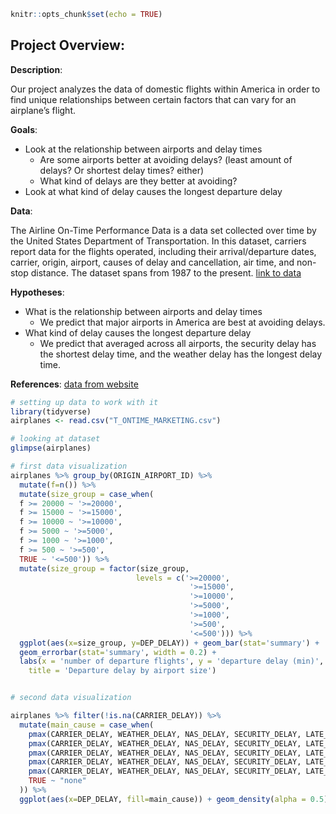 
```r
knitr::opts_chunk$set(echo = TRUE)
```

## Project Overview:

**Description**: 

Our project analyzes the data of domestic flights within America in order to find unique relationships between certain factors that can vary for an airplane's flight.

**Goals**:

- Look at the relationship between airports and delay times 
  - Are some airports better at avoiding delays? (least amount of delays? Or shortest delay times? either) 
  - What kind of delays are they better at avoiding? 
  
- Look at what kind of delay causes the longest departure delay 

**Data**:

The Airline On-Time Performance Data is a data set collected over time by the United States Department of Transportation. In this dataset, carriers report data for the flights operated, including their arrival/departure dates, carrier, origin, airport, causes of delay and cancellation, air time, and non-stop distance. The dataset spans from 1987 to the present. 
[link to data](https://drive.google.com/file/d/1ewoXW2YnCfzAoJ-pPHaR0raOpHCyktMi/view?usp=drive_web)

**Hypotheses**:

- What is the relationship between airports and delay times 
  - We predict that major airports in America are best at avoiding delays.

- What kind of delay causes the longest departure delay 
  - We predict that averaged across all airports, the security delay has the shortest delay time, and the weather        delay has the longest delay time.

**References**: [data from website](https://www.transtats.bts.gov/Fields.asp?gnoyr_VQ=FGJ)

```r
# setting up data to work with it
library(tidyverse)
airplanes <- read.csv("T_ONTIME_MARKETING.csv")

# looking at dataset
glimpse(airplanes)

# first data visualization
airplanes %>% group_by(ORIGIN_AIRPORT_ID) %>%
  mutate(f=n()) %>%
  mutate(size_group = case_when(
  f >= 20000 ~ '>=20000',
  f >= 15000 ~ '>=15000',
  f >= 10000 ~ '>=10000',
  f >= 5000 ~ '>=5000',
  f >= 1000 ~ '>=1000',
  f >= 500 ~ '>=500',
  TRUE ~ '<=500')) %>%
  mutate(size_group = factor(size_group,
                         	levels = c('>=20000',
                                    	'>=15000',
                                    	'>=10000',
                                    	'>=5000',
                                    	'>=1000',
                                    	'>=500',
                                    	'<=500'))) %>%
  ggplot(aes(x=size_group, y=DEP_DELAY)) + geom_bar(stat='summary') +
  geom_errorbar(stat='summary', width = 0.2) +
  labs(x = 'number of departure flights', y = 'departure delay (min)',
   	title = 'Departure delay by airport size')


# second data visualization 

airplanes %>% filter(!is.na(CARRIER_DELAY)) %>%
  mutate(main_cause = case_when(
	pmax(CARRIER_DELAY, WEATHER_DELAY, NAS_DELAY, SECURITY_DELAY, LATE_AIRCRAFT_DELAY) == CARRIER_DELAY ~ "carrier",
	pmax(CARRIER_DELAY, WEATHER_DELAY, NAS_DELAY, SECURITY_DELAY, LATE_AIRCRAFT_DELAY) == WEATHER_DELAY ~ "weather",
	pmax(CARRIER_DELAY, WEATHER_DELAY, NAS_DELAY, SECURITY_DELAY, LATE_AIRCRAFT_DELAY) == NAS_DELAY ~ 'nas',
	pmax(CARRIER_DELAY, WEATHER_DELAY, NAS_DELAY, SECURITY_DELAY, LATE_AIRCRAFT_DELAY) == SECURITY_DELAY ~ "security",
	pmax(CARRIER_DELAY, WEATHER_DELAY, NAS_DELAY, SECURITY_DELAY, LATE_AIRCRAFT_DELAY) == LATE_AIRCRAFT_DELAY ~ "late_aircraft",
	TRUE ~ "none"
  )) %>%
  ggplot(aes(x=DEP_DELAY, fill=main_cause)) + geom_density(alpha = 0.5) + scale_x_log10() + labs(x='departure delay (min)')


```


